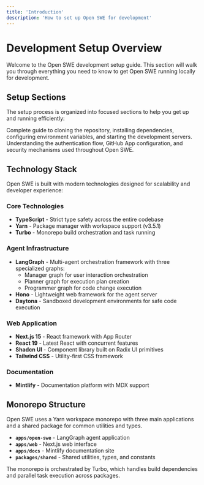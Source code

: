 ```yaml
---
title: 'Introduction'
description: 'How to set up Open SWE for development'
---
```


# Development Setup Overview

Welcome to the Open SWE development setup guide. This section will walk you through everything you need to know to get Open SWE running locally for development.

## Setup Sections

The setup process is organized into focused sections to help you get up and running efficiently:

<CardGroup cols={2}>
  <Card
    title="Development Setup"
    icon="code"
    href="/setup/development"
  >
    Complete guide to cloning the repository, installing dependencies, configuring environment variables, and starting the development servers.
  </Card>
  <Card
    title="Authentication"
    icon="shield-check"
    href="/setup/authentication"
  >
    Understanding the authentication flow, GitHub App configuration, and security mechanisms used throughout Open SWE.
  </Card>
</CardGroup>

## Technology Stack

Open SWE is built with modern technologies designed for scalability and developer experience:

### Core Technologies

- **TypeScript** - Strict type safety across the entire codebase
- **Yarn** - Package manager with workspace support (v3.5.1)
- **Turbo** - Monorepo build orchestration and task running

### Agent Infrastructure

- **LangGraph** - Multi-agent orchestration framework with three specialized graphs:
  - Manager graph for user interaction orchestration
  - Planner graph for execution plan creation
  - Programmer graph for code change execution
- **Hono** - Lightweight web framework for the agent server
- **Daytona** - Sandboxed development environments for safe code execution

### Web Application

- **Next.js 15** - React framework with App Router
- **React 19** - Latest React with concurrent features
- **Shadcn UI** - Component library built on Radix UI primitives
- **Tailwind CSS** - Utility-first CSS framework

### Documentation

- **Mintlify** - Documentation platform with MDX support

## Monorepo Structure

<Note>
Open SWE uses a Yarn workspace monorepo with three main applications and a shared package for common utilities and types.
</Note>

- **`apps/open-swe`** - LangGraph agent application
- **`apps/web`** - Next.js web interface  
- **`apps/docs`** - Mintlify documentation site
- **`packages/shared`** - Shared utilities, types, and constants

The monorepo is orchestrated by Turbo, which handles build dependencies and parallel task execution across packages.

